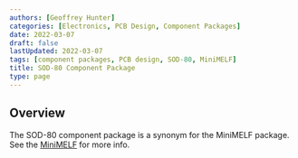 ```yaml
---
authors: [Geoffrey Hunter]
categories: [Electronics, PCB Design, Component Packages]
date: 2022-03-07
draft: false
lastUpdated: 2022-03-07
tags: [component packages, PCB design, SOD-80, MiniMELF]
title: SOD-80 Component Package
type: page
---
```



## Overview

The SOD-80 component package is a synonym for the MiniMELF package. See the [MiniMELF](/pcb-design/component-packages/minimelf-component-package/) for more info.
